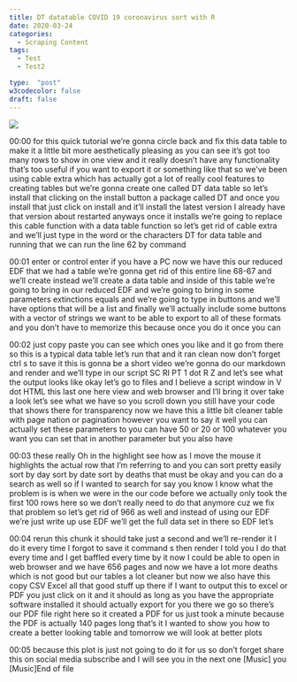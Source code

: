 ```yaml
---
title: DT datatable COVID 19 coronavirus sort with R
date: 2020-03-24
categories:
  - Scraping Content
tags:
  - Test
  - Test2

type:  "post"
w3codecolor: false
draft: false
---
```


<img src="https://www.cradletograver.com/auto-posts/images/RUnzipEntireDirectoryofFilesplyrpackageRStudio.mp4.jpg">









00:00
for this quick tutorial we're gonna circle back and fix this data table to
make it a little bit more aesthetically pleasing as you can see it's got too
many rows to show in one view and it really doesn't have any functionality
that's too useful if you want to export it or something like that so we've been
using cable extra which has actually got a lot of really cool features to
creating tables but we're gonna create one called
DT data table so let's install that clicking on the install button a package
called DT and once you install that just click on install and it'll install the
latest version I already have that version about restarted anyways once it
installs we're going to replace this cable function with a data table
function so let's get rid of cable extra and we'll just type in the word or the
characters DT for data table and running that we can run the line 62 by command

00:01
enter or control enter if you have a PC now we have this our reduced
EDF that we had a table we're gonna get rid of this entire line 68-67 and we'll
create instead we'll create a data table and inside of this table we're going to
bring in our reduced EDF and we're going to bring in some parameters extinctions
equals and we're going to type in buttons and we'll have options that will
be a list and finally we'll actually include some
buttons with a vector of strings we want to be able to export to all of these
formats and you don't have to memorize this because once you do it once you can

00:02
just copy paste you can see which ones you like and it go from there so this is
a typical data table let's run that and it ran clean
now don't forget ctrl s to save it this is gonna be a short video we're gonna do
our markdown and render and we'll type in our script SC RI PT 1 dot R Z and
let's see what the output looks like okay let's go to files and I believe a
script window in V dot HTML this last one here view and web browser and I'll
bring it over take a look let's see what we have so you scroll down you still
have your code that shows there for transparency now we have this a little
bit cleaner table with page nation or pagination however you want to say it
well you can actually set these parameters to you can have 50 or 20 or
100 whatever you want you can set that in another parameter but you also have

00:03
these really Oh in the highlight see how as I move the mouse it highlights the
actual row that I'm referring to and you can sort pretty easily sort by day sort
by date sort by deaths that must be okay and you can do a search as well so
if I wanted to search for say you know I
know what the problem is is when we were in the our code before we actually only
took the first 100 rows here so we don't really need to do that anymore cuz we
fix that problem so let's get rid of 966 as well and instead of using our EDF
we're just write up use EDF we'll get the full data set in there so EDF let's

00:04
rerun this chunk it should take just a second and we'll re-render it I do it
every time I forgot to save it command s then render I told you I do that every
time and I get baffled every time by it now I could be able to open in web
browser and we have 656 pages and now we
have a lot more deaths which is not good but our tables a lot cleaner but now we
also have this copy CSV Excel all that good stuff up there if I want to output
this to excel or PDF you just click on it and it should as long as you have the
appropriate software installed it should actually export for you there we go so
there's our PDF file right here so it created a PDF for us just took a minute
because the PDF is actually 140 pages long that's it I wanted to show you how
to create a better looking table and tomorrow we will look at better plots

00:05
because this plot is just not going to do it for us so don't forget share this
on social media subscribe and I will see you in the next one [Music] you [Music]End of file

